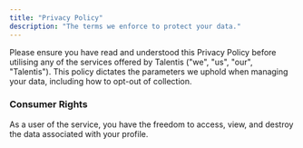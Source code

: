 ```yaml
---
title: "Privacy Policy"
description: "The terms we enforce to protect your data."
---
```


Please ensure you have read and understood this Privacy Policy before utilising any of the services offered by Talentis ("we", "us", "our", "Talentis"). This policy dictates the parameters we uphold when managing your data, including how to opt-out of collection.

### Consumer Rights

As a user of the service, you have the freedom to access, view, and destroy the data associated with your profile. 